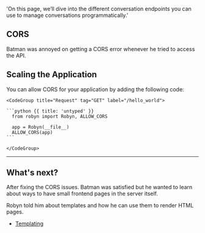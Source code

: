   'On this page, we’ll dive into the different conversation endpoints you can use to manage conversations programmatically.'


## CORS

Batman was annoyed on getting a CORS error whenever he tried to access the API.


## Scaling the Application

<Row>
<Col>
You can allow CORS for your application by adding the following code:
</Col>
  <Col sticky>

    <CodeGroup title="Request" tag="GET" label="/hello_world">

    ```python {{ title: 'untyped' }}
      from robyn import Robyn, ALLOW_CORS

      app = Robyn(__file__)
      ALLOW_CORS(app)
    ```

    </CodeGroup>
  </Col>
</Row>

---


## What's next?

After fixing the CORS issues. Batman was satisfied but he wanted to learn about ways to have small frontend pages in the server itself.

Robyn told him about templates and how he can use them to render HTML pages.

- [Templating](/documentation/api_reference/templating)

